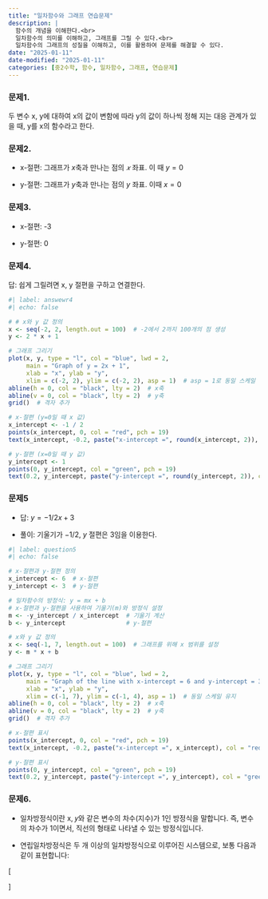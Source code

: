 ```yaml
---
title: "일차함수와 그래프 연습문제"
description: |
  함수의 개념을 이해한다.<br>
  일차함수의 의미를 이해하고, 그래프를 그릴 수 있다.<br>
  일차함수의 그래프의 성질을 이해하고, 이를 활용하여 문제를 해결할 수 있다.
date: "2025-01-11"
date-modified: "2025-01-11"
categories: [중2수학, 함수, 일차함수, 그래프, 연습문제]
---
```


### 문제1.

::: {.callout-note title="함수의 정의를 말하시오." collapse="true" appearance="minimal"}
두 변수 x, y에 대하여 x의 값이 변함에 따라 y의 값이 하나씩 정해 지는 대응 관계가 있을 때, y를 x의 함수라고 한다.
:::

### 문제2.

::: {.callout-note title="일차함수에서 x, y 절편의 정의를 말하고, 구하는 방법을 설명하시오.." collapse="true" appearance="minimal"}
-   x-절편: 그래프가 $x$축과 만나는 점의 $𝑥$ 좌표.
    이 때 $y=0$

-   y-절편: 그래프가 $y$축과 만나는 점의 $y$ 좌표.
    이때 $x=0$
:::

### 문제3.

::: {.callout-note title="$y=-3x+9$의 x, y 절편을 구하시오." collapse="true" appearance="minimal"}
-   x-절편: -3

-   y-절편: 0
:::

### 문제4.

::: {.callout-note title="$y = 2x +1$ 그래프를 그리시오" collapse="true" appearance="minimal"}
답: 쉽게 그릴려면 x, y 절편을 구하고 연결한다.

```r
#| label: answewr4
#| echo: false

# # x와 y 값 정의
x <- seq(-2, 2, length.out = 100)  # -2에서 2까지 100개의 점 생성
y <- 2 * x + 1

# 그래프 그리기
plot(x, y, type = "l", col = "blue", lwd = 2, 
     main = "Graph of y = 2x + 1", 
     xlab = "x", ylab = "y", 
     xlim = c(-2, 2), ylim = c(-2, 2), asp = 1)  # asp = 1로 동일 스케일 설정
abline(h = 0, col = "black", lty = 2)  # x축
abline(v = 0, col = "black", lty = 2)  # y축
grid()  # 격자 추가

# x-절편 (y=0일 때 x 값)
x_intercept <- -1 / 2
points(x_intercept, 0, col = "red", pch = 19)
text(x_intercept, -0.2, paste("x-intercept =", round(x_intercept, 2)), col = "red", pos = 4)

# y-절편 (x=0일 때 y 값)
y_intercept <- 1
points(0, y_intercept, col = "green", pch = 19)
text(0.2, y_intercept, paste("y-intercept =", round(y_intercept, 2)), col = "green", pos = 4)

```
:::

### 문제5
::: {.callout-note title="아래 그래프의 식을 구하시오." collapse="true" appearance="minimal"}
-   답: $y=-1/2x+3$

-   풀이: 기울기가 $-1/2$, $y$ 절편은 3임을 이용한다.
:::


```r
#| label: question5
#| echo: false

# x-절편과 y-절편 정의
x_intercept <- 6  # x-절편
y_intercept <- 3  # y-절편

# 일차함수의 방정식: y = mx + b
# x-절편과 y-절편을 사용하여 기울기(m)와 방정식 설정
m <- -y_intercept / x_intercept  # 기울기 계산
b <- y_intercept                 # y-절편

# x와 y 값 정의
x <- seq(-1, 7, length.out = 100)  # 그래프를 위해 x 범위를 설정
y <- m * x + b

# 그래프 그리기
plot(x, y, type = "l", col = "blue", lwd = 2,
     main = "Graph of the line with x-intercept = 6 and y-intercept = 3",
     xlab = "x", ylab = "y",
     xlim = c(-1, 7), ylim = c(-1, 4), asp = 1)  # 동일 스케일 유지
abline(h = 0, col = "black", lty = 2)  # x축
abline(v = 0, col = "black", lty = 2)  # y축
grid()  # 격자 추가

# x-절편 표시
points(x_intercept, 0, col = "red", pch = 19)
text(x_intercept, -0.2, paste("x-intercept =", x_intercept), col = "red", pos = 4)

# y-절편 표시
points(0, y_intercept, col = "green", pch = 19)
text(0.2, y_intercept, paste("y-intercept =", y_intercept), col = "green", pos = 4)

```


### 문제6.

::: {.callout-note title="일차방정식의 정의와 연립일차방정식의 정의를 설명하시오." collapse="true" appearance="minimal"}
-   일차방정식이란 x, 𝑦와 같은 변수의 차수(지수)가 1인 방정식을 말합니다.
    즉, 변수의 차수가 1이면서, 직선의 형태로 나타낼 수 있는 방정식입니다.

-   연립일차방정식은 두 개 이상의 일차방정식으로 이루어진 시스템으로, 보통 다음과 같이 표현합니다:

\[

\begin{aligned}
    a_1x + b_1y &= c_1 \quad \text{(식 1)} \\
    a_2x + b_2y &= c_2 \quad \text{(식 2)}
\end{aligned}

\]
:::
